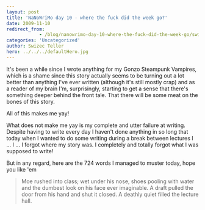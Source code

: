 ```yaml
---
layout: post
title: 'NaNoWriMo day 10 - where the fuck did the week go?'
date: 2009-11-10
redirect_from: 
            - /blog/nanowrimo-day-10-where-the-fuck-did-the-week-go/swizec/820
categories: 'Uncategorized'
author: Swizec Teller
hero: ../../../defaultHero.jpg
---
```

It's been a while since I wrote anything for my Gonzo Steampunk Vampires, which is a shame since this story actually seems to be turning out a lot better than anything I've ever written (although it's still mostly crap) and as a reader of my brain I'm, surprisingly, starting to get a sense that there's something deeper behind the front tale. That there will be some meat on the bones of this story.



All of this makes me yay!



What does not make me yay is my complete and utter failure at writing. Despite having to write every day I haven't done anything in so long that today when I wanted to do some writing during a break between lectures I ... I ... I forgot where my story was. I completely and totally forgot what I was supposed to write!



But in any regard, here are the 724 words I managed to muster today, hope you like 'em



> Moe rushed into class; wet under his nose, shoes pooling with water and the dumbest look on his face ever imaginable. A draft pulled the door from his hand and shut it closed. A deathly quiet filled the lecture hall.
>
>